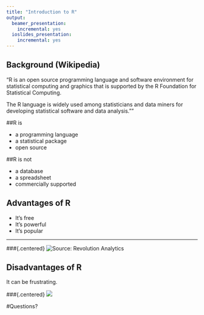 ```yaml
---
title: "Introduction to R"
output:
  beamer_presentation:
    incremental: yes
  ioslides_presentation:
    incremental: yes
---
```


## Background (Wikipedia)

"R is an open source programming language and software environment for statistical computing and graphics that is supported by the R Foundation for Statistical Computing. 

The R language is widely used among statisticians and data miners for developing statistical software and data analysis.""

##R is

+ a programming language
+ a statistical package
+ open source


##R is not

+ a database
+ a spreadsheet
+ commercially supported

## Advantages of R

+ It's free
+ It's powerful
+ It's popular

---

###{.centered}
![Source: Revolution Analytics](C:/HillsdaleR/RUsage.png)

## Disadvantages of R

It can be frustrating.

###{.centered}
![](C:/HillsdaleR/RCodeMeme.jpg)

#Questions? 